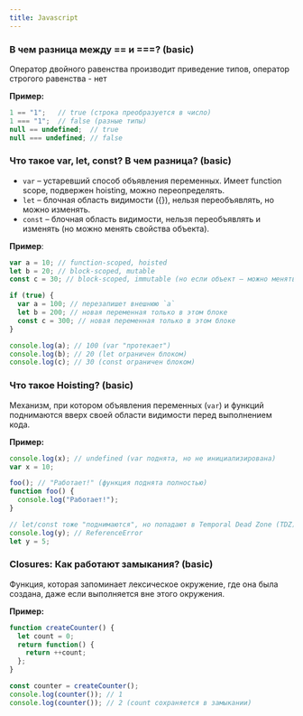 ```yaml
---
title: Javascript
---
```



### В чем разница между  == и  ===? (basic)
Оператор двойного равенства производит приведение типов, оператор строгого равенства - нет

**Пример:**
```js
1 == "1";   // true (строка преобразуется в число)
1 === "1";  // false (разные типы)
null == undefined;  // true
null === undefined; // false
```

### Что такое var, let, const? В чем разница? (basic)
- `var` – устаревший способ объявления переменных. Имеет function scope, подвержен hoisting, можно переопределять.
- `let` – блочная область видимости ({}), нельзя переобъявлять, но можно изменять.
- `const` – блочная область видимости, нельзя переобъявлять и изменять (но можно менять свойства объекта).

**Пример**:
```js
var a = 10; // function-scoped, hoisted
let b = 20; // block-scoped, mutable
const c = 30; // block-scoped, immutable (но если объект — можно менять свойства)

if (true) {
  var a = 100; // перезапишет внешнюю `a`
  let b = 200; // новая переменная только в этом блоке
  const c = 300; // новая переменная только в этом блоке
}

console.log(a); // 100 (var "протекает")
console.log(b); // 20 (let ограничен блоком)
console.log(c); // 30 (const ограничен блоком)
```

### Что такое Hoisting? (basic)
Механизм, при котором объявления переменных (`var`) и функций поднимаются вверх своей области видимости перед выполнением кода.

**Пример:**
```js
console.log(x); // undefined (var поднята, но не инициализирована)
var x = 10;

foo(); // "Работает!" (функция поднята полностью)
function foo() {
  console.log("Работает!");
}

// let/const тоже "поднимаются", но попадают в Temporal Dead Zone (TDZ)
console.log(y); // ReferenceError
let y = 5;
```

### Closures: Как работают замыкания? (basic)
Функция, которая запоминает лексическое окружение, где она была создана, даже если выполняется вне этого окружения.

**Пример:**
```js
function createCounter() {
  let count = 0;
  return function() {
    return ++count;
  };
}

const counter = createCounter();
console.log(counter()); // 1
console.log(counter()); // 2 (count сохраняется в замыкании)
```
